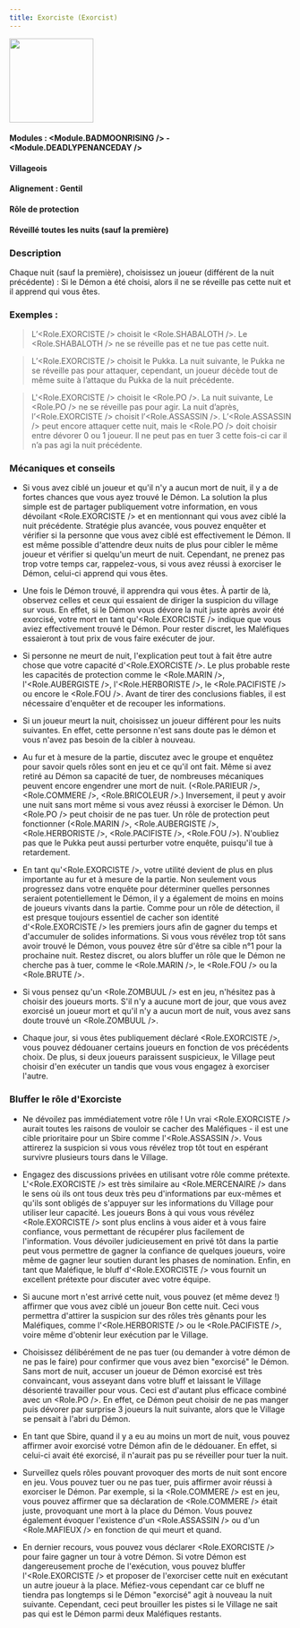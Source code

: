```yaml
---
title: Exorciste (Exorcist)
---
```



<img src='/img/blood-on-the-clocktower/roles/exorciste.png' height='150' />

#### Modules : <Module.BADMOONRISING /> - <Module.DEADLYPENANCEDAY />
#### Villageois
#### Alignement : Gentil
#### Rôle de protection
#### Réveillé toutes les nuits (sauf la première)

### Description
Chaque nuit (sauf la première), choisissez un joueur (différent de la nuit précédente) : Si le Démon a été choisi, alors il ne se réveille pas cette nuit et il apprend qui vous êtes.


### Exemples :
> L’<Role.EXORCISTE /> choisit le <Role.SHABALOTH />. Le <Role.SHABALOTH /> ne se réveille pas et ne tue pas cette nuit.

> L’<Role.EXORCISTE /> choisit le Pukka. La nuit suivante, le Pukka ne se réveille pas pour attaquer, cependant, un joueur décède tout de même suite à l’attaque du Pukka de la nuit précédente.

> L'<Role.EXORCISTE /> choisit le <Role.PO />. La nuit suivante, Le <Role.PO /> ne se réveille pas pour agir. La nuit d’après, l’<Role.EXORCISTE /> choisit l’<Role.ASSASSIN />. L’<Role.ASSASSIN /> peut encore attaquer cette nuit, mais le <Role.PO /> doit choisir entre dévorer 0 ou 1 joueur. Il ne peut pas en tuer 3 cette fois-ci car il n’a pas agi la nuit précédente.

### Mécaniques et conseils
- Si vous avez ciblé un joueur et qu'il n'y a aucun mort de nuit, il y a de fortes chances que vous ayez trouvé le Démon. La solution la plus simple est de partager publiquement votre information, en vous dévoilant <Role.EXORCISTE /> et en mentionnant qui vous avez ciblé la nuit précédente. Stratégie plus avancée, vous pouvez enquêter et vérifier si la personne que vous avez ciblé est effectivement le Démon. Il est même possible d'attendre deux nuits de plus pour cibler le même joueur et vérifier si quelqu'un meurt de nuit. Cependant, ne prenez pas trop votre temps car, rappelez-vous, si vous avez réussi à exorciser le Démon, celui-ci apprend qui vous êtes.

- Une fois le Démon trouvé, il apprendra qui vous êtes. À partir de là, observez celles et ceux qui essaient de diriger la suspicion du village sur vous. En effet, si le Démon vous dévore la nuit juste après avoir été exorcisé, votre mort en tant qu'<Role.EXORCISTE /> indique que vous aviez effectivement trouvé le Démon. Pour rester discret, les Maléfiques essaieront à tout prix de vous faire exécuter de jour.

- Si personne ne meurt de nuit, l'explication peut tout à fait être autre chose que votre capacité d'<Role.EXORCISTE />. Le plus probable reste les capacités de protection comme le <Role.MARIN />, l'<Role.AUBERGISTE />, l'<Role.HERBORISTE />, le <Role.PACIFISTE /> ou encore le <Role.FOU />. Avant de tirer des conclusions fiables, il est nécessaire d'enquêter et de recouper les informations.

- Si un joueur meurt la nuit, choisissez un joueur différent pour les nuits suivantes. En effet, cette personne n'est sans doute pas le démon et vous n'avez pas besoin de la cibler à nouveau. 

- Au fur et à mesure de la partie, discutez avec le groupe et enquêtez pour savoir quels rôles sont en jeu et ce qu'il ont fait. Même si avez retiré au Démon sa capacité de tuer, de nombreuses mécaniques peuvent encore engendrer une mort de nuit. (<Role.PARIEUR />, <Role.COMMERE />, <Role.BRICOLEUR />.) Inversement, il peut y avoir une nuit sans mort même si vous avez réussi à exorciser le Démon. Un <Role.PO /> peut choisir de ne pas tuer. Un rôle de protection peut fonctionner (<Role.MARIN />, <Role.AUBERGISTE />, <Role.HERBORISTE />, <Role.PACIFISTE />, <Role.FOU />). N'oubliez pas que le Pukka peut aussi perturber votre enquête, puisqu'il tue à retardement. 

- En tant qu'<Role.EXORCISTE />, votre utilité devient de plus en plus importante au fur et à mesure de la partie. Non seulement vous progressez dans votre enquête pour déterminer quelles personnes seraient potentiellement le Démon, il y a également de moins en moins de joueurs vivants dans la partie. Comme pour un rôle de détection, il est presque toujours essentiel de cacher son identité d'<Role.EXORCISTE /> les premiers jours afin de gagner du temps et d'accumuler de solides informations. Si vous vous révélez trop tôt sans avoir trouvé le Démon, vous pouvez être sûr d'être sa cible n°1 pour la prochaine nuit. Restez discret, ou alors bluffer un rôle que le Démon ne cherche pas à tuer, comme le <Role.MARIN />, le <Role.FOU /> ou la <Role.BRUTE />. 

- Si vous pensez qu'un <Role.ZOMBUUL /> est en jeu, n'hésitez pas à choisir des joueurs morts. S'il n'y a aucune mort de jour, que vous avez exorcisé un joueur mort et qu'il n'y a aucun mort de nuit, vous avez sans doute trouvé un <Role.ZOMBUUL />.

- Chaque jour, si vous êtes publiquement déclaré <Role.EXORCISTE />, vous pouvez dédouaner certains joueurs en fonction de vos précédents choix. De plus, si deux joueurs paraissent suspicieux, le Village peut choisir d'en exécuter un tandis que vous vous engagez à exorciser l'autre. 


### Bluffer le rôle d'Exorciste
- Ne dévoilez pas immédiatement votre rôle ! Un vrai <Role.EXORCISTE /> aurait toutes les raisons de vouloir se cacher des Maléfiques - il est une cible prioritaire pour un Sbire comme l'<Role.ASSASSIN />. Vous attirerez la suspicion si vous vous révélez trop tôt tout en espérant survivre plusieurs tours dans le Village. 
- Engagez des discussions privées en utilisant votre rôle comme prétexte. L'<Role.EXORCISTE /> est très similaire au <Role.MERCENAIRE /> dans le sens où ils ont tous deux très peu d'informations par eux-mêmes et qu'ils sont obligés de s'appuyer sur les informations du Village pour utiliser leur capacité. Les joueurs Bons à qui vous vous révélez <Role.EXORCISTE /> sont plus enclins à vous aider et à vous faire confiance, vous permettant de récupérer plus facilement de l'information. Vous dévoiler judicieusement en privé tôt dans la partie peut vous permettre de gagner la confiance de quelques joueurs, voire même de gagner leur soutien durant les phases de nomination. Enfin, en tant que Maléfique, le bluff d'<Role.EXORCISTE /> vous fournit un excellent prétexte pour discuter avec votre équipe. 

- Si aucune mort n'est arrivé cette nuit, vous pouvez (et même devez !) affirmer que vous avez ciblé un joueur Bon cette nuit. Ceci vous permettra d'attirer la suspicion sur des rôles très gênants pour les Maléfiques, comme l'<Role.HERBORISTE /> ou le <Role.PACIFISTE />, voire même d'obtenir leur exécution par le Village. 
- Choisissez délibérément de ne pas tuer (ou demander à votre démon de ne pas le faire) pour confirmer que vous avez bien "exorcisé" le Démon. Sans mort de nuit, accuser un joueur de Démon exorcisé est très convaincant, vous asseyant dans votre bluff et laissant le Village désorienté travailler pour vous. Ceci est d'autant plus efficace combiné avec un <Role.PO />. En effet, ce Démon peut choisir de ne pas manger puis dévorer par surprise 3 joueurs la nuit suivante, alors que le Village se pensait à l'abri du Démon.

- En tant que Sbire, quand il y a eu au moins un mort de nuit, vous pouvez affirmer avoir exorcisé votre Démon afin de le dédouaner. En effet, si celui-ci avait été exorcisé, il n'aurait pas pu se réveiller pour tuer la nuit.

- Surveillez quels rôles pouvant provoquer des morts de nuit sont encore en jeu. Vous pouvez tuer ou ne pas tuer, puis affirmer avoir réussi à exorciser le Démon. Par exemple, si la <Role.COMMERE /> est en jeu, vous pouvez affirmer que sa déclaration de <Role.COMMERE /> était juste, provoquant une mort à la place du Démon. Vous pouvez également évoquer l'existence d'un <Role.ASSASSIN /> ou d'un <Role.MAFIEUX /> en fonction de qui meurt et quand. 

- En dernier recours, vous pouvez vous déclarer <Role.EXORCISTE /> pour faire gagner un tour à votre Démon. Si votre Démon est dangereusement proche de l'exécution, vous pouvez bluffer l'<Role.EXORCISTE /> et proposer de l'exorciser cette nuit en exécutant un autre joueur à la place. Méfiez-vous cependant car ce bluff ne tiendra pas longtemps si le Démon "exorcisé" agit à nouveau la nuit suivante. Cependant, ceci peut brouiller les pistes si le Village ne sait pas qui est le Démon parmi deux Maléfiques restants.

